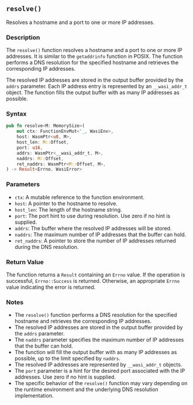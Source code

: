 ## `resolve()`

Resolves a hostname and a port to one or more IP addresses.

### Description

The `resolve()` function resolves a hostname and a port to one or more IP addresses. It is similar to the `getaddrinfo` function in POSIX. The function performs a DNS resolution for the specified hostname and retrieves the corresponding IP addresses.

The resolved IP addresses are stored in the output buffer provided by the `addrs` parameter. Each IP address entry is represented by an `__wasi_addr_t` object. The function fills the output buffer with as many IP addresses as possible.

### Syntax

```rust
pub fn resolve<M: MemorySize>(
    mut ctx: FunctionEnvMut<'_, WasiEnv>,
    host: WasmPtr<u8, M>,
    host_len: M::Offset,
    port: u16,
    addrs: WasmPtr<__wasi_addr_t, M>,
    naddrs: M::Offset,
    ret_naddrs: WasmPtr<M::Offset, M>,
) -> Result<Errno, WasiError>
```

### Parameters

- `ctx`: A mutable reference to the function environment.
- `host`: A pointer to the hostname to resolve.
- `host_len`: The length of the hostname string.
- `port`: The port hint to use during resolution. Use zero if no hint is supplied.
- `addrs`: The buffer where the resolved IP addresses will be stored.
- `naddrs`: The maximum number of IP addresses that the buffer can hold.
- `ret_naddrs`: A pointer to store the number of IP addresses returned during the DNS resolution.

### Return Value

The function returns a `Result` containing an `Errno` value. If the operation is successful, `Errno::Success` is returned. Otherwise, an appropriate `Errno` value indicating the error is returned.

### Notes

- The `resolve()` function performs a DNS resolution for the specified hostname and retrieves the corresponding IP addresses.
- The resolved IP addresses are stored in the output buffer provided by the `addrs` parameter.
- The `naddrs` parameter specifies the maximum number of IP addresses that the buffer can hold.
- The function will fill the output buffer with as many IP addresses as possible, up to the limit specified by `naddrs`.
- The resolved IP addresses are represented by `__wasi_addr_t` objects.
- The `port` parameter is a hint for the desired port associated with the IP addresses. Use zero if no hint is supplied.
- The specific behavior of the `resolve()` function may vary depending on the runtime environment and the underlying DNS resolution implementation.
